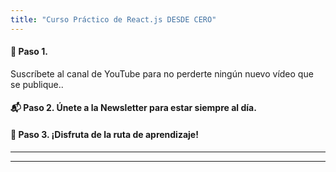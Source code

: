 ```yaml
---
title: "Curso Práctico de React.js DESDE CERO"
---
```


#### 🎥 Paso 1.

Suscríbete al canal de YouTube para no perderte ningún nuevo vídeo que se publique..

<YouTubeBtn channelId="UCJgGc8pQO1lv04VXrBxA_Hg" />

#### 📬 Paso 2. Únete a la Newsletter para estar siempre al día.

<NewsletterForm size="landing" />

#### 🍿 Paso 3. ¡Disfruta de la ruta de aprendizaje!

<YouTube
  videoId="4AFOCAgywLc"
  title="React Práctico DESDE CERO"
  description="En este vídeo vemos que es React, como trabajar con ello, hooks y creamos nuestros primeros componentes."
/>

---

<YouTube
  videoId="afDXVnDnBf4"
  title="React Router"
  description="El turno de añadir diferentes páginas y vistas a nuestra aplicación web"
/>

---

<YouTube
  videoId="2Lmz87uYBsw"
  title="Tipica Prueba Técnica con React"
  description="Normalmente si aplicas a un puesto de desarrollo frontend, lo más habitual es que te hagan una prueba técnica. Esta puede ser muy diversa pero suele ser frecuente que desarrolles una pequeña aplicación web que consuma un API y muestres la información."
/>
